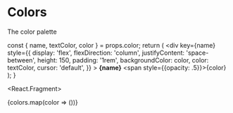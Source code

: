 
<Meta title="Styles/Colors" />

# Colors

The color palette

  const { name, textColor, color } = props.color;
  return (
    <div
      key={name}
      style={{
          display: 'flex',
          flexDirection: 'column',
          justifyContent: 'space-between',
          height: 150,
          padding: '1rem',
          backgroundColor: color,
          color: textColor,
          cursor: 'default',
        }}
    >
      <strong>{name}</strong>
      <span style={{opacity: .5}}>{color}</span>
    </div>
  );
}

<React.Fragment>
  <div style={{
      display: 'grid',
      gridTemplateColumns: 'repeat(6, 1fr)',
    }}
  >
    {colors.map(color => (<Color key={color.name} color={color} />))}
  </div>
</React.Fragment>
